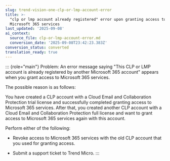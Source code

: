 ```yaml
---
slug: trend-vision-one-clp-or-lmp-account-error
title: >-
  "clp or lmp account already registered" error upon granting access to
  Microsoft 365 services
last_updated: '2025-09-08'
ai_context:
  source_file: clp-or-lmp-account-error.md
  conversion_date: '2025-09-08T23:42:23.383Z'
conversion_status: converted
translation_ready: true
---
```


::: {role="main"}
Problem: An error message saying "This CLP or LMP account is already registered by another Microsoft 365 account" appears when you grant access to Microsoft 365 services.

The possible reason is as follows:

You have created a CLP account with a Cloud Email and Collaboration Protection trial license and successfully completed granting access to Microsoft 365 services. After that, you created another CLP account with a Cloud Email and Collaboration Protection full license and want to grant access to Microsoft 365 services again with this account.

Perform either of the following:

- Revoke access to Microsoft 365 services with the old CLP account that you used for granting access.

- Submit a support ticket to Trend Micro.
:::
